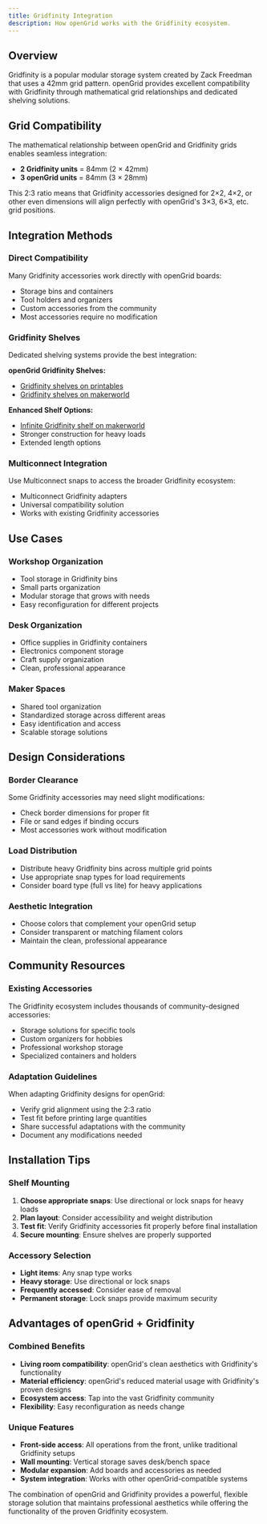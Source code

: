 ```yaml
---
title: Gridfinity Integration
description: How openGrid works with the Gridfinity ecosystem.
---
```


## Overview

Gridfinity is a popular modular storage system created by Zack Freedman that uses a 42mm grid pattern. openGrid provides excellent compatibility with Gridfinity through mathematical grid relationships and dedicated shelving solutions.

## Grid Compatibility

The mathematical relationship between openGrid and Gridfinity grids enables seamless integration:

- **2 Gridfinity units** = 84mm (2 × 42mm)
- **3 openGrid units** = 84mm (3 × 28mm)

This 2:3 ratio means that Gridfinity accessories designed for 2×2, 4×2, or other even dimensions will align perfectly with openGrid's 3×3, 6×3, etc. grid positions.

## Integration Methods

### Direct Compatibility
Many Gridfinity accessories work directly with openGrid boards:
- Storage bins and containers
- Tool holders and organizers
- Custom accessories from the community
- Most accessories require no modification

### Gridfinity Shelves
Dedicated shelving systems provide the best integration:

**openGrid Gridfinity Shelves:**
- [Gridfinity shelves on printables](https://www.printables.com/model/1214460-opengrid-gridfinity-shelves)
- [Gridfinity shelves on makerworld](https://makerworld.com/en/models/1169053-opengrid-gridfinity-shelves)

**Enhanced Shelf Options:**
- [Infinite Gridfinity shelf on makerworld](https://makerworld.com/en/models/1469935-infinite-gridfinity-shelf-for-opengrid-very-strong)
- Stronger construction for heavy loads
- Extended length options

### Multiconnect Integration
Use Multiconnect snaps to access the broader Gridfinity ecosystem:
- Multiconnect Gridfinity adapters
- Universal compatibility solution
- Works with existing Gridfinity accessories

## Use Cases

### Workshop Organization
- Tool storage in Gridfinity bins
- Small parts organization
- Modular storage that grows with needs
- Easy reconfiguration for different projects

### Desk Organization
- Office supplies in Gridfinity containers
- Electronics component storage
- Craft supply organization
- Clean, professional appearance

### Maker Spaces
- Shared tool organization
- Standardized storage across different areas
- Easy identification and access
- Scalable storage solutions

## Design Considerations

### Border Clearance
Some Gridfinity accessories may need slight modifications:
- Check border dimensions for proper fit
- File or sand edges if binding occurs
- Most accessories work without modification

### Load Distribution
- Distribute heavy Gridfinity bins across multiple grid points
- Use appropriate snap types for load requirements
- Consider board type (full vs lite) for heavy applications

### Aesthetic Integration
- Choose colors that complement your openGrid setup
- Consider transparent or matching filament colors
- Maintain the clean, professional appearance

## Community Resources

### Existing Accessories
The Gridfinity ecosystem includes thousands of community-designed accessories:
- Storage solutions for specific tools
- Custom organizers for hobbies
- Professional workshop storage
- Specialized containers and holders

### Adaptation Guidelines
When adapting Gridfinity designs for openGrid:
- Verify grid alignment using the 2:3 ratio
- Test fit before printing large quantities
- Share successful adaptations with the community
- Document any modifications needed

## Installation Tips

### Shelf Mounting
1. **Choose appropriate snaps**: Use directional or lock snaps for heavy loads
2. **Plan layout**: Consider accessibility and weight distribution
3. **Test fit**: Verify Gridfinity accessories fit properly before final installation
4. **Secure mounting**: Ensure shelves are properly supported

### Accessory Selection
- **Light items**: Any snap type works
- **Heavy storage**: Use directional or lock snaps
- **Frequently accessed**: Consider ease of removal
- **Permanent storage**: Lock snaps provide maximum security

## Advantages of openGrid + Gridfinity

### Combined Benefits
- **Living room compatibility**: openGrid's clean aesthetics with Gridfinity's functionality
- **Material efficiency**: openGrid's reduced material usage with Gridfinity's proven designs
- **Ecosystem access**: Tap into the vast Gridfinity community
- **Flexibility**: Easy reconfiguration as needs change

### Unique Features
- **Front-side access**: All operations from the front, unlike traditional Gridfinity setups
- **Wall mounting**: Vertical storage saves desk/bench space
- **Modular expansion**: Add boards and accessories as needed
- **System integration**: Works with other openGrid-compatible systems

The combination of openGrid and Gridfinity provides a powerful, flexible storage solution that maintains professional aesthetics while offering the functionality of the proven Gridfinity ecosystem.
